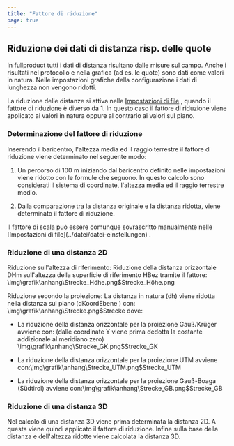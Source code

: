```yaml
---
title: "Fattore di riduzione"
page: true
---
```

## Riduzione dei dati di distanza risp. delle quote
<GeoMapper>
<Success>
In  <Placeholder>fullproduct</Placeholder> tutti i dati di distanza risultano dalle misure sul campo. Anche i risultati nel protocollo e nella grafica (ad es. le quote) sono dati come valori in natura. 
</Success>


<Success>
Nelle impostazioni grafiche della configurazione i dati di lunghezza  non vengono ridotti.
</Success>


La riduzione delle distanze si attiva nelle [Impostazioni di file](../datei/datei-einstellungen)
, quando il fattore di riduzione &#232; diverso da 1. In questo caso il fattore di riduzione viene applicato ai valori in natura oppure al contrario ai valori sul piano.

### Determinazione del fattore di riduzione
Inserendo il baricentro, l&#39;altezza media ed il raggio terrestre il fattore di riduzione viene determinato nel seguente modo:

1. Un percorso di 100 m iniziando dal baricentro definito nelle impostazioni viene ridotto con le formule che seguono. In questo calcolo sono considerati il sistema di coordinate, l&#39;altezza media ed il raggio terrestre medio.

2. Dalla comparazione tra la distanza originale e la distanza ridotta, viene determinato il fattore di riduzione.




<Success>
Il fattore di scala pu&#242; essere comunque sovrascritto manualmente nelle [Impostazioni di file](../datei/datei-einstellungen)
.
</Success>


### Riduzione di una distanza 2D
 <Bold> Riduzione sull&#39;altezza di riferimento: </Bold> 
Riduzione della distanza orizzontale DHm sull&#39;altezza della superficie di riferimento HBez tramite il fattore:<Image>\img\grafik\anhang\Strecke_Höhe.png$Strecke_Höhe.png</Image>

 <Bold> Riduzione secondo la proiezione: </Bold> 
La distanza in natura (dh) viene ridotta nella distanza sul piano (dKoordEbene ) con:<Image>\img\grafik\anhang\Strecke.png$Strecke</Image>
dove:

- La riduzione della distanza orizzontale per la proiezione Gau&#223;/Kr&#252;ger avviene con: (dalle coordinate Y viene prima dedotta la costante addizionale al meridiano zero)<Image>\img\grafik\anhang\Strecke_GK.png$Strecke_GK</Image>
- La riduzione della distanza orizzontale per la proiezione UTM avviene con:<Image>\img\grafik\anhang\Strecke_UTM.png$Strecke_UTM</Image> 

- La riduzione della distanza orizzontale per la proiezione Gau&#223;-Boaga (S&#252;dtirol) avviene con:<Image>\img\grafik\anhang\Strecke_GB.png$Strecke_GB</Image>



### Riduzione di una distanza 3D
Nel calcolo di una distanza 3D viene prima determinata la distanza 2D. A questa viene quindi applicato il fattore di riduzione. Infine sulla base della distanza e dell&#39;altezza ridotte viene calcolata la distanza 3D.

</GeoMapper>

 
